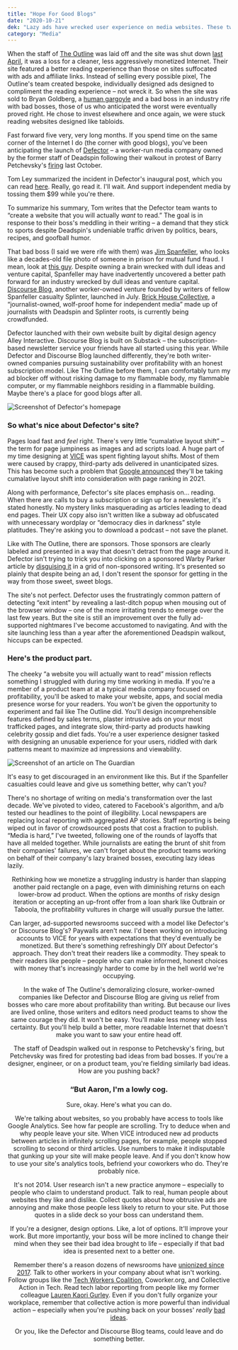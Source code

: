 ```yaml
---
title: "Hope For Good Blogs"
date: "2020-10-21"
dek: "Lazy ads have wrecked user experience on media websites. These two launches give me hope for a turnaround."
category: "Media"
---
```


When the staff of [The Outline](https://theoutline.com/) was laid off and the site was shut down [last April](https://www.cjr.org/the_profile/the-outline-its-for-you.php), it was a loss for a cleaner, less aggressively monetized Internet. Their site featured a better reading experience than those on sites suffocated with ads and affiliate links. Instead of selling every possible pixel, The Outline's team created bespoke, individually designed ads designed to compliment the reading experience – not wreck it. So when the site was sold to Bryan Goldberg, a [human gargoyle](https://jezebel.com/hey-remember-how-much-bustle-founder-bryan-goldberg-su-1827548653) and a bad boss in an industry rife with bad bosses, those of us who anticipated the worst were eventually proved right. He chose to invest elsewhere and once again, we were stuck reading websites designed like tabloids.

Fast forward five very, very long months. If you spend time on the same corner of the Internet I do (the corner with good blogs), you've been anticipating the launch of [Defector](https://defector.com/) – a worker-run media company owned by the former staff of Deadspin following their walkout in protest of Barry Petchevsky's [firing](https://twitter.com/gmgunion/status/1189232634880286721) last October.

Tom Ley summarized the incident in Defector's inaugural post, which you can read [here](https://defector.com/how-we-got-here/). Really, go read it. I'll wait. And support independent media by tossing them $99 while you're there.

To summarize his summary, Tom writes that the Defector team wants to “create a website that you will actually *want* to read.” The goal is in response to their boss's meddling in their writing – a demand that they stick to sports despite Deadspin's undeniable traffic driven by politics, bears, recipes, and goofball humor.

That bad boss (I said we were rife with them) was [Jim Spanfeller](https://deadspin.com/this-is-how-things-work-now-at-g-o-media-1836908201), who looks like a decades-old file photo of someone in prison for mutual fund fraud. I mean, look at [this guy](https://nypost.com/2019/11/08/head-of-the-onion-deadspin-sued-for-sex-discrimination/). Despite owning a brain wrecked with dull ideas and venture capital, Spanfeller may have inadvertently uncovered a better path forward for an industry wrecked by dull ideas and venture capital. [Discourse Blog](https://discourseblog.substack.com/), another worker-owned venture founded by writers of fellow Spanfeller casualty Splinter, launched in July. [Brick House Collective](https://www.kickstarter.com/projects/1478924964/the-brick-house-cooperative), a “journalist-owned, wolf-proof home for independent media” made up of journalists with Deadspin and Splinter roots, is currently being crowdfunded.

Defector launched with their own website built by digital design agency Alley Interactive. Discourse Blog is built on Substack – the subscription-based newsletter service your friends have all started using this year. While Defector and Discourse Blog launched differently, they're both writer-owned companies pursuing sustainability over profitability with an honest subscription model. Like The Outline before them, I can comfortably turn my ad blocker off without risking damage to my flammable body, my flammable computer, or my flammable neighbors residing in a flammable building. Maybe there's a place for good blogs after all.

<ArticleMedia caption="Defector's homepage">

![Screenshot of Defector's homepage](../images/blog/hope_for_good_blogs/defector.png)

</ArticleMedia>

### So what's nice about Defector's site?

Pages load fast and *feel* right. There's very little “cumalative layout shift” – the term for page jumpiness as images and ad scripts load. A huge part of my time designing at [VICE](http://aaron.mn/vice) was spent fighting layout shifts. Most of them were caused by crappy, third-party ads delivered in unanticipated sizes. This has become such a problem that [Google announced](https://www.theverge.com/2020/5/28/21272543/google-search-results-page-experience-load-time-contentfu-paint-layout-shift-top-stories-amp) they'll be taking cumalative layout shift into consideration with page ranking in 2021.

Along with performance, Defector's site places emphasis on… reading. When there are calls to buy a subscription or sign up for a newsletter, it's stated honestly. No mystery links masquerading as articles leading to dead end pages. Their UX copy also isn't written like a subway ad obfuscated with unnecessary wordplay or “democracy dies in darkness” style platitudes. They're asking you to download a podcast – not save the planet.

Like with The Outline, there are sponsors. Those sponsors are clearly labeled and presented in a way that doesn't detract from the page around it. Defector isn't trying to trick you into clicking on a sponsored Warby Parker article by [disguising it](https://www.tiktok.com/@betch/video/6848574969467768069) in a grid of non-sponsored writing. It's presented so plainly that despite being an ad, I don't resent the sponsor for getting in the way from those sweet, sweet blogs.

The site's not perfect. Defector uses the frustratingly common pattern of detecting “exit intent” by revealing a last-ditch popup when mousing out of the browser window – one of the more irritating trends to emerge over the last few years. But the site is still an improvement over the fully ad-supported nightmares I've become accustomed to navigating. And with the site launching less than a year after the aforementioned Deadspin walkout, hiccups can be expected.

### Here's the product part.

The cheeky “a website you will actually want to read” mission reflects something I struggled with during my time working in media. If you're a member of a product team at at a typical media company focused on profitability, you'll be asked to make your website, apps, and social media presence worse for your readers. You won't be given the opportunity to experiment and fail like The Outline did. You'll design incomprehensible features defined by sales terms, plaster intrusive ads on your most trafficked pages, and integrate slow, third-party ad products hawking celebrity gossip and diet fads. You're a user experience designer tasked with designing an unusable experience for your users, riddled with dark patterns meant to maximize ad impressions and viewability.

<ArticleMedia caption="lol.">

![Screenshot of an article on The Guardian](../images/blog/hope_for_good_blogs/the_guardian.png)

</ArticleMedia>

It's easy to get discouraged in an environment like this. But if the Spanfeller casualties could leave and give us something better, why can't you?

There's no shortage of writing on media's transformation over the last decade. We've pivoted to video, catered to Facebook's algorithm, and a/b tested our headlines to the point of illegibility. Local newspapers are replacing local reporting with aggregated AP stories. Staff reporting is being wiped out in favor of crowdsourced posts that cost a fraction to publish. “Media is hard,” I've tweeted, following one of the rounds of layoffs that have all melded together. While journalists are eating the brunt of shit from their companies' failures, we can't forget about the product teams working on behalf of their company's lazy brained bosses, executing lazy ideas lazily.

<Tweet tweetLink="https://twitter.com/aaronshapiro/status/1304122073850224642" align="center" />

Rethinking how we monetize a struggling industry is harder than slapping another paid rectangle on a page, even with diminishing returns on each lower-brow ad product. When the options are months of risky design iteration or accepting an up-front offer from a loan shark like Outbrain or Taboola, the profitability vultures in charge will usually pursue the latter.

Can larger, ad-supported newsrooms succeed with a model like Defector's or Discourse Blog's? Paywalls aren't new. I'd been working on introducing accounts to VICE for years with expectations that they'd eventually be monetized. But there's something refreshingly DIY about Defector's approach. They don't treat their readers like a commodity. They speak to their readers like people – people who can make informed, honest choices with money that's increasingly harder to come by in the hell world we're occupying.

<Tweet tweetLink="https://twitter.com/drewmagary/status/1297938396162265089" align="center"  />

In the wake of The Outline's demoralizing closure, worker-owned companies like Defector and Discourse Blog are giving us relief from bosses who care more about profitability than writing. But because our lives are lived online, those writers and editors need product teams to show the same courage they did. It won't be easy. You'll make less money with less certainty. But you'll help build a better, more readable Internet that doesn't make you want to saw your entire head off.

The staff of Deadspin walked out in response to Petchevsky's firing, but Petchevsky was fired for protesting bad ideas from bad bosses. If you're a designer, engineer, or on a product team, you're fielding similarly bad ideas. How are you pushing back?

### “But Aaron, I'm a lowly cog.

Sure, okay. Here's what you can do.

We're talking about websites, so you probably have access to tools like Google Analytics. See how far people are scrolling. Try to deduce when and why people leave your site. When VICE introduced new ad products between articles in infinitely scrolling pages, for example, people stopped scrolling to second or third articles. Use numbers to make it indisputable that gunking up your site will make people leave. And if you don't know how to use your site's analytics tools, befriend your coworkers who do. They're probably nice.

It's not 2014. User research isn't a new practice anymore – especially to people who claim to understand product. Talk to real, human people about websites they like and dislike. Collect quotes about how obtrusive ads are annoying and make those people less likely to return to your site. Put those quotes in a slide deck so your boss can understand them.

If you're a designer, design options. Like, a lot of options. It'll improve your work. But more importantly, your boss will be more inclined to change their mind when they see their bad idea brought to life – especially if that bad idea is presented next to a better one.

Remember there's a reason dozens of newsrooms have [unionized since 2017](https://www.axios.com/media-talent-strikes-back-union-writers-guild-hollywood-86b24f65-6d5f-4e1a-9f83-cc09a405d28d.html). Talk to other workers in your company about what isn't working. Follow groups like the [Tech Workers Coalition](https://twitter.com/techworkersco), Coworker.org, and Collective Action in Tech. Read tech labor reporting from people like my former colleague [Lauren Kaori Gurley](https://twitter.com/LaurenkGurley). Even if you don't fully organize your workplace, remember that collective action is more powerful than individual action – especially when you're pushing back on your bosses' *really* [bad ideas](https://www.theverge.com/2019/10/9/20906213/github-ice-microsoft-software-email-contract-immigration-nonprofit-donation).

Or you, like the Defector and Discourse Blog teams, could leave and do something better.
